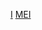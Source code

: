 {{Catnav|頁面分類|人文學科|文学|虛構|虛構地方}}
{{Commonscat|Middle-earth places}}

[[Category:中土大陸|I]]
[[Category:各作品虛構地點|MEI]]